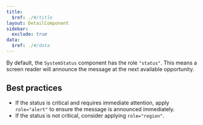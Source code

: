 ```yaml
---
title:
  $ref: ./#/title
layout: DetailComponent
sidebar:
  exclude: true
data:
  $ref: ./#/data
---
```


By default, the `SystemStatus` component has the role `"status"`. This means a screen reader will announce the message at the next available opportunity.

## Best practices

- If the status is critical and requires immediate attention, apply `role="alert"` to ensure the message is announced immediately.
- If the status is not critical, consider applying `role="region"`.
